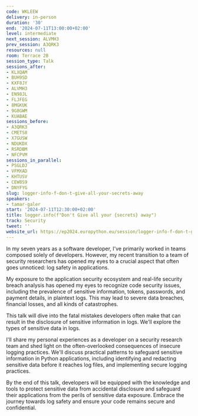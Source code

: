 ```yaml
---
code: WKLEEW
delivery: in-person
duration: '30'
end: '2024-07-11T13:00:00+02:00'
level: intermediate
next_session: ALVMH3
prev_session: A3QRK3
resources: null
room: Terrace 2B
session_type: Talk
sessions_after:
- KLXQAM
- BUH9SD
- KXF8JY
- ALVMH3
- EN98JL
- FLJFEG
- 8MGKUK
- 9G8GWM
- KUABAE
sessions_before:
- A3QRK3
- CMETS8
- X7GUSW
- NDUKDX
- RSRDBM
- NFCPVM
sessions_in_parallel:
- PSGLDJ
- VFMXAD
- KHTUSV
- CEW8S9
- DNYFYG
slug: logger-info-f-don-t-give-all-your-secrets-away
speakers:
- tamar-galer
start: '2024-07-11T12:30:00+02:00'
title: logger.info(f"Don't Give all your {secrets} away")
track: Security
tweet: ''
website_url: https://ep2024.europython.eu/session/logger-info-f-don-t-give-all-your-secrets-away
---
```


In my seven years as a software developer, I've primarily worked in teams composed solely of developers. However, my recent transition to a team of security researchers has opened my eyes to a crucial aspect that often goes unnoticed: log safety in applications.

My exposure to the application security ecosystem and real-life security breach analysis has opened my eyes to recognize code security issues, including the prevalence of sensitive information, tokens,  passwords, and payment details, in plaintext logs. This may lead to severe data breaches, financial losses, and all kinds of catastrophes.

This talk will dive into the fatal mistakes developers often make that can result in the disclosure of sensitive information in logs. We'll explore the types of sensitive data in logs.

I'll share my personal experiences as a developer on a security research team and shed light on the often-overlooked consequences of insecure logging practices. We'll discuss practical patterns to safeguard sensitive information in Python applications, including identifying and redacting sensitive data before it reaches log files, and implementing secure logging practices.

By the end of this talk, developers will be equipped with the knowledge and tools to protect sensitive data from accidental disclosure and safeguard their applications from the perils of sensitive data exposure. Embrace the journey towards log safety and ensure your code remains secure and confidential.
